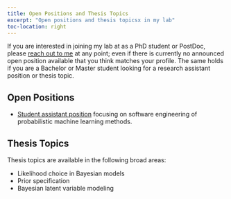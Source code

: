 ```yaml
---
title: Open Positions and Thesis Topics
excerpt: "Open positions and thesis topicsx in my lab"
toc-location: right
---
```


If you are interested in joining my lab at as a PhD student or PostDoc, please
[reach out to me](mailto:paul.buerkner@gmail.com) at any point; even if there is
currently no announced open position available that you think matches your
profile. The same holds if you are a Bachelor or Master student looking for a
research assistant position or thesis topic.

## Open Positions

- [Student assistant position](pdf/student_assistant_software_engineering_ml_2023.pdf) 
focusing on software engineering of probabilistic machine learning methods. 

<!-- There are currently no officially announced open positions, but remember
that you can just contact me at any point to ask for opportunities. -->

## Thesis Topics

Thesis topics are available in the following broad areas:

- Likelihood choice in Bayesian models
- Prior specification
- Bayesian latent variable modeling
